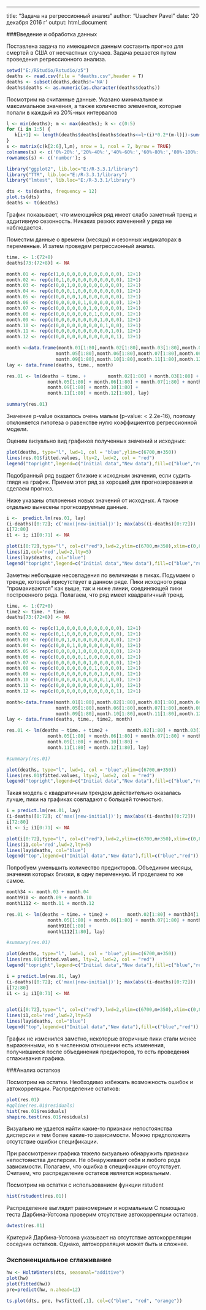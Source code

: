 ---
title: "Задача на регрессионный анализ"
author: "Usachev Pavel"
date: '20 декабря 2016 г '
output: html_document


###Введение и обработка данных 

Поставлена задача по имеющимся данным составить прогноз для смертей в США от несчастных случаев. Задача решается путем проведения регрессионного анализа.

```{r,echo=TRUE}
setwd("E:/RStudio/Rstudio/z5")
deaths <- read.csv(file = "deaths.csv",header = T)
deaths <- subset(deaths,deaths!='NA')
deaths$deaths <- as.numeric(as.character(deaths$deaths))
```

Посмотрим на считанные данные. Указано минимальное и максимальное значения, а также количество элементов, которые попали в каждый из 20%-ных интервалов 

```{r,echo=FALSE}
l <- min(deaths); m <- max(deaths); k <- c(0:5)
for (i in 1:5) {
   k[i+1] <- length(deaths$deaths[deaths$deaths<=l+(i)*0.2*(m-l)])-sum(k[0:i])
}
s <- matrix(c(k[2:6],l,m), nrow = 1, ncol = 7, byrow = TRUE)
colnames(s) <- c('0%-20%:','20%-40%:','40%-60%:','60%-80%:','80%-100%:','  min:','  max:')
rownames(s) <- c('number'); s
```

```{r,echo=FALSE}
library("ggplot2", lib.loc="E:/R-3.3.1/library") 
library("TTR", lib.loc="E:/R-3.3.1/library") 
library("lmtest", lib.loc="E:/R-3.3.1/library") 
```

```{r,echo=FALSE}
dts <- ts(deaths, frequency = 12)
plot.ts(dts)
deaths <- t(deaths)
```

График показывает, что имеющийся ряд имеет слабо заметный тренд и аддитивную сезонность. Никаких резких изменений у ряда не наблюдается.

Поместим данные о времени (месяцы) и сезонных индикаторах в переменные. И затем проведем регрессионный анализ.

```{r,echo=FALSE}
time. <- 1:(72+8)
deaths[73:(72+8)] <- NA

month.01 <- rep(c(1,0,0,0,0,0,0,0,0,0,0,0), 12+1)
month.02 <- rep(c(0,1,0,0,0,0,0,0,0,0,0,0), 12+1)
month.03 <- rep(c(0,0,1,0,0,0,0,0,0,0,0,0), 12+1)
month.04 <- rep(c(0,0,0,1,0,0,0,0,0,0,0,0), 12+1)
month.05 <- rep(c(0,0,0,0,1,0,0,0,0,0,0,0), 12+1)
month.06 <- rep(c(0,0,0,0,0,1,0,0,0,0,0,0), 12+1)
month.07 <- rep(c(0,0,0,0,0,0,1,0,0,0,0,0), 12+1)
month.08 <- rep(c(0,0,0,0,0,0,0,1,0,0,0,0), 12+1)
month.09 <- rep(c(0,0,0,0,0,0,0,0,1,0,0,0), 12+1)
month.10 <- rep(c(0,0,0,0,0,0,0,0,0,1,0,0), 12+1)
month.11 <- rep(c(0,0,0,0,0,0,0,0,0,0,1,0), 12+1)
month.12 <- rep(c(0,0,0,0,0,0,0,0,0,0,0,1), 12+1)

month <-data.frame(month.01[1:80],month.02[1:80],month.03[1:80],month.04[1:80],
                  month.05[1:80],month.06[1:80],month.07[1:80],month.08[1:80],
                  month.09[1:80],month.10[1:80],month.11[1:80],month.12[1:80])
lay <- data.frame(deaths, time., month)
```

``` {r,echo=FALSE}
res.01 <- lm(deaths ~ time. +        month.02[1:80] + month.03[1:80] + month.04[1:80] + 
               month.05[1:80] + month.06[1:80] + month.07[1:80] + month.08[1:80] + 
               month.09[1:80] + month.10[1:80] + 
               month.11[1:80] + month.12[1:80], lay)

summary(res.01)
```

Значение p-value оказалось очень малым (p-value: < 2.2e-16), поэтому отклоняется гипотеза о равенстве нулю коэффициентов регрессионной модели.

Оценим визуально вид графиков полученных значений и исходных:

```{r,echo=FALSE}
plot(deaths, type="l", lwd=1, col = "blue",ylim=c(6700,m+350))
lines(res.01$fitted.values, lty=2, lwd=2, col = "red")
legend("topright",legend=c("Initial data","New data"),fill=c("blue","red"))
```

Подобранный ряд выдает близкие к исходным значения, если судить глядя на график. Примем этот ряд за хороший для прогнозирования и сделаем прогноз.

Ниже указаны отклонения новых значений от исходных. А также отдельно вынесены прогнозируемые данные.

```{r,echo=FALSE}
i <-  predict.lm(res.01, lay)
(i-deaths)[0:72]; c('max(|new-initial|)'); max(abs((i-deaths)[0:72]))
i[72:80]
i1 <- i; i1[0:71] <- NA

plot(i[0:72],type="l", col=c("red"),lwd=2,ylim=c(6700,m+350),xlim=c(0,80))
lines(i1,col='red',lwd=2,lty=5)
lines(lay$deaths, col="blue")
legend("topright",legend=c("Initial data","New data"),fill=c("blue","red"))
```

Заметны небольшие несовпадения по величинам в пиках. Подумаем о тренде, который присутствует в данном ряде. Пики исходного ряда "промахиваются" как выше, так и ниже линии, соединяющей пики построенного ряда.
Полагаем, что ряд имеет квадратичный тренд.

```{r,echo=FALSE}
time. <- 1:(72+8)
time2 <- time. * time.
deaths[73:(72+8)] <- NA

month.01 <- rep(c(1,0,0,0,0,0,0,0,0,0,0,0), 12+1)
month.02 <- rep(c(0,1,0,0,0,0,0,0,0,0,0,0), 12+1)
month.03 <- rep(c(0,0,1,0,0,0,0,0,0,0,0,0), 12+1)
month.04 <- rep(c(0,0,0,1,0,0,0,0,0,0,0,0), 12+1)
month.05 <- rep(c(0,0,0,0,1,0,0,0,0,0,0,0), 12+1)
month.06 <- rep(c(0,0,0,0,0,1,0,0,0,0,0,0), 12+1)
month.07 <- rep(c(0,0,0,0,0,0,1,0,0,0,0,0), 12+1)
month.08 <- rep(c(0,0,0,0,0,0,0,1,0,0,0,0), 12+1)
month.09 <- rep(c(0,0,0,0,0,0,0,0,1,0,0,0), 12+1)
month.10 <- rep(c(0,0,0,0,0,0,0,0,0,1,0,0), 12+1)
month.11 <- rep(c(0,0,0,0,0,0,0,0,0,0,1,0), 12+1)
month.12 <- rep(c(0,0,0,0,0,0,0,0,0,0,0,1), 12+1)

month<-data.frame(month.01[1:80],month.02[1:80],month.03[1:80],month.04[1:80],
                  month.05[1:80],month.06[1:80],month.07[1:80],month.08[1:80],
                  month.09[1:80],month.10[1:80],month.11[1:80],month.12[1:80])
lay <- data.frame(deaths, time., time2, month)

res.01 <- lm(deaths ~ time. + time2 +       month.02[1:80] + month.03[1:80] + month.04[1:80] + 
               month.05[1:80] + month.06[1:80] + month.07[1:80] + month.08[1:80] + 
               month.09[1:80] + month.10[1:80] + 
               month.11[1:80] + month.12[1:80], lay)

#summary(res.01)

plot(deaths, type="l", lwd=1, col = "blue",ylim=c(6700,m+350))
lines(res.01$fitted.values, lty=2, lwd=2, col = "red")
legend("topright",legend=c("Initial data","New data"),fill=c("blue","red"))
```

Такая модель с квадратичным трендом действительно оказалась лучше, пики на графиках совпадают с большей точностью.

```{r,echo=FALSE}
i = predict.lm(res.01, lay)
(i-deaths)[0:72]; c('max(|new-initial|)'); max(abs((i-deaths)[0:72]))
i[72:80]
i1 <- i; i1[0:71] <- NA

plot(i[0:72],type="l", col=c("red"),lwd=2,ylim=c(6700,m+350),xlim=c(0,80))
lines(i1,col='red',lwd=2,lty=5)
lines(lay$deaths, col="blue")
legend("top",legend=c("Initial data","New data"),fill=c("blue","red"))
```

Попробуем уменьшить количество предикторов. Объединим месяцы, значения которых близки, в одну переменную. И проделаем то же самое.

```{r,echo=FALSE}

month34 <- month.03 + month.04
month910 <- month.09 + month.10
month1112 <- month.11 + month.12

res.01 <- lm(deaths ~ time. + time2 +       month.02[1:80] + month34[1:80] + 
               month.05[1:80] + month.06[1:80] + month.07[1:80] + month.08[1:80] + 
               month910[1:80] + 
               month1112[1:80], lay)

#summary(res.01)

plot(deaths, type="l", lwd=1, col = "blue",ylim=c(6700,m+350))
lines(res.01$fitted.values, lty=2, lwd=2, col = "red")
legend("topright",legend=c("Initial data","New data"),fill=c("blue","red"))

i = predict.lm(res.01, lay)
(i-deaths)[0:72]; c('max(|new-initial|)'); max(abs((i-deaths)[0:72]))
i[72:80]
i1 <- i; i1[0:71] <- NA


plot(i[0:72],type="l", col=c("red"),lwd=2,ylim=c(6700,m+350),xlim=c(0,80))
lines(i1,col='red',lwd=2,lty=5)
lines(lay$deaths, col="blue")
legend("top",legend=c("Initial data","New data"),fill=c("blue","red"))

```

График не изменился заметно, некоторые вторичные пики стали менее выраженными, но в численном отношении есть изменения, получившиеся после объединения предикторов, то есть проведения сглаживания графика.

###Анализ остатков

Посмотрим на остатки. Необходимо избежать возможность ошибок и автокорреляции.
Распределение остатков:

```{r,echo=FALSE}
plot(res.01)
#qqline(res.01$residuals)
hist(res.01$residuals)
shapiro.test(res.01$residuals)
```

Визуально не удается найти какие-то признаки непостоянства дисперсии и тем более какие-то зависимости. Можно предположить отсутствие ошибки спецификации.

При рассмотрении графика тяжело визуально обнаружить признаки непостоянства дисперсии. Не обнаруживают себя и любого рода зависимости. Полагаем, что ошибка в спецификации отсутствует. Считаем, что распределение остатков является нормальным.

Посмотрим на остатки с использованием функции rstudent

```{r,echo=FALSE}
hist(rstudent(res.01))

```

Распределение выглядит равномерным и нормальным
С помощью теста Дарбина-Уотсона проверим отсутствие автокорреляции остатков.

```{r,echo=FALSE}
dwtest(res.01)
```

Критерий Дарбина-Уотсона указывает на отсутствие автокорреляции соседних остатков. Однако, автокорреляция может быть и сложнее.

### Экспоненциальное сглаживание

```{r,echo=FALSE}
hw <- HoltWinters(dts, seasonal="additive")
plot(hw)
plot(fitted(hw))
pre=predict(hw, n.ahead=12)

ts.plot(dts, pre, hw$fitted[,1], col=c("blue", "red", "orange"))
```